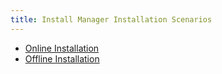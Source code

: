 ```yaml
---
title: Install Manager Installation Scenarios
---
```


- [Online Installation](/installers/example/online-installation)
- [Offline Installation](/installers/example/offline-installation)
